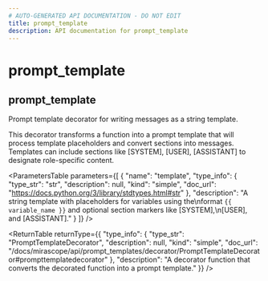 ```yaml
---
# AUTO-GENERATED API DOCUMENTATION - DO NOT EDIT
title: prompt_template
description: API documentation for prompt_template
---
```


# prompt_template

## <ApiType type="Function" path="prompt_templates/decorator/prompt_template" symbolName="prompt_template" /> prompt_template

Prompt template decorator for writing messages as a string template.

This decorator transforms a function into a prompt template that will process
template placeholders and convert sections into messages. Templates can include
sections like [SYSTEM], [USER], [ASSISTANT] to designate role-specific content.

<ParametersTable
  parameters={[
  {
    "name": "template",
    "type_info": {
      "type_str": "str",
      "description": null,
      "kind": "simple",
      "doc_url": "https://docs.python.org/3/library/stdtypes.html#str"
    },
    "description": "A string template with placeholders for variables using the\nformat `{{ variable_name }}` and optional section markers like [SYSTEM],\n[USER], and [ASSISTANT]."
  }
]}
/>

<ReturnTable
  returnType={{
  "type_info": {
    "type_str": "PromptTemplateDecorator",
    "description": null,
    "kind": "simple",
    "doc_url": "/docs/mirascope/api/prompt_templates/decorator/PromptTemplateDecorator#prompttemplatedecorator"
  },
  "description": "A decorator function that converts the decorated function into a prompt template."
}}
/>

